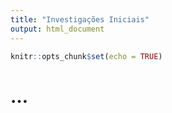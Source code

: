 ```yaml
---
title: "Investigações Iniciais"
output: html_document
---
```


```r
knitr::opts_chunk$set(echo = TRUE)
```

# ...


